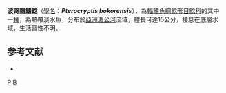 {{Speciesbox 
| taxon = Pterocryptis bokorensis
| status = DD
| status_system = IUCN3.1
| authority = [[Pellegrin|Pellegrin]] & [[Chevey|Chevey]], 1937
| synonyms = *''Penesilurus bokorensis'', Pellegrin & Chevey, 1937
*''Silurus bokorensis'', Pellegrin & Chevey, 1937
}}

'''波哥隱鰭鯰'''（[[學名|學名]]：'''''Pterocryptis bokorensis'''''），為[[輻鰭魚綱|輻鰭魚綱]][[鯰形目|鯰形目]][[鯰科|鯰科]]的其中一[[種|種]]，為熱帶淡水魚，分布於[[亞洲|亞洲]][[湄公河|湄公河]]流域，體長可達15公分，棲息在底層水域，生活習性不明。

==参考文献==
*{{FishBase_species|genus=Pterocryptis|species=bokorensis|year=2015|month=8}}

{{Taxonbar}}

[[Category:1937年描述的鱼类|P]]
[[Category:隱鰭鯰屬|B]]